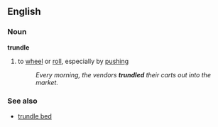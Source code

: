 ==English==
===Noun===
'''trundle'''
#to [[wheel]] or [[roll]], especially by [[push]]ing
#:''Every morning, the vendors '''trundled''' their carts out into the market.''

===See also===
*[[trundle bed]]
